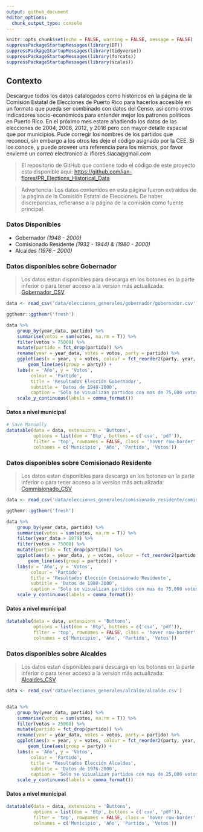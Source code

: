 ```yaml
---
output: github_document
editor_options: 
  chunk_output_type: console
---
```


```r
knitr::opts_chunk$set(echo = FALSE, warning = FALSE, message = FALSE)
suppressPackageStartupMessages(library(DT))
suppressPackageStartupMessages(library(tidyverse))
suppressPackageStartupMessages(library(forcats))
suppressPackageStartupMessages(library(scales))
```

## Contexto

Descargue todos los datos catalogados como históricos en la página de la Comisión Estatal de Elecciones de Puerto Rico para hacerlos accesible en un formato que pueda ser combinado con datos del Censo, así como otros indicadores socio-económicos para entender mejor los patrones políticos en Puerto Rico. En el próximo mes estare añadiendo los datos de las elecciones de 2004, 2008, 2012, y 2016 pero con mayor detalle espacial que por municipios. Pude corregir los nombres de los partidos que reconocí, sin embargo a los otros les deje el código asignado por la CEE. Si los conoce, y puede proveer una referencia para los mismos, por favor envieme un correo electronico a: iflores.siaca@gmail.com

> El repositorio de GitHub que contiene todo el código de este proyecto esta disponible aqui: [https://github.com/ian-flores/PR_Elections_Historical_Data](https://github.com/ian-flores/PR_Elections_Historical_Data)

> Advertencia: Los datos contenidos en esta página fueron extraidos de la pagina de la Comisión Estatal de Elecciones. De haber discrepancias, refieranse a la página de la comisión como fuente principal. 

### Datos Disponibles

- Gobernador *(1948 - 2000)*
- Comisionado Residente *(1932 - 1944) & (1980 - 2000)*
- Alcaldes *(1976 - 2000)*

### Datos disponibles sobre Gobernador

> Los datos estan disponibles para descarga en los botones en la parte inferior o para tener acceso a la version más actualizada: [Gobernador_CSV](https://github.com/ian-flores/PR_Elections_Historical_Data/blob/master/data/elecciones_generales/gobernador/gobernador.csv)

```r
data <- read_csv('data/elecciones_generales/gobernador/gobernador.csv')

ggthemr::ggthemr('fresh')

data %>%
    group_by(year_data, partido) %>%
    summarise(votos = sum(votos, na.rm = T)) %>%
    filter(votos > 75000) %>%
    mutate(partido = fct_drop(partido)) %>%
    rename(year = year_data, votes = votos, party = partido) %>%
    ggplot(aes(x = year, y = votes, colour = fct_reorder2(party, year, votes))) +
        geom_line(aes(group = party)) +
    labs(x = 'Año', y = 'Votos', 
         colour = 'Partido',
         title = 'Resultados Elección Gobernador',
         subtitle = 'Datos de 1948-2000',
         caption = 'Solo se visualizan partidos con mas de 75,000 votos cada año.') +
    scale_y_continuous(labels = comma_format())

```

#### Datos a nivel municipal

```r
# Save Manually
datatable(data = data, extensions = 'Buttons', 
          options = list(dom = 'Btp', buttons = c('csv', 'pdf')), 
          filter = 'top', rownames = FALSE, class = 'hover row-border', 
          colnames = c('Municipio', 'Año', 'Partido', 'Votos'))
```

### Datos disponibles sobre Comisionado Residente

> Los datos estan disponibles para descarga en los botones en la parte inferior o para tener acceso a la version más actualizada: [Commisionado_CSV](https://github.com/ian-flores/PR_Elections_Historical_Data/blob/master/data/elecciones_generales/comisionado_residente/comisionado_residente.csv)

```r
data <- read_csv('data/elecciones_generales/comisionado_residente/comisionado_residente.csv')

ggthemr::ggthemr('fresh')

data %>%
    group_by(year_data, partido) %>%
    summarise(votos = sum(votos, na.rm = T)) %>%
    filter(year_data > 1979) %>%
    filter(votos > 75000) %>%
    mutate(partido = fct_drop(partido)) %>%
    ggplot(aes(x = year_data, y = votos, colour = fct_reorder2(partido, year_data, votos))) +
        geom_line(aes(group = partido)) +
    labs(x = 'Año', y = 'Votos', 
         colour = 'Partido',
         title = 'Resultados Elección Comisionado Residente',
         subtitle = 'Datos de 1980-2000',
         caption = 'Solo se visualizan partidos con mas de 75,000 votos cada año') +
    scale_y_continuous(labels = comma_format())
```

#### Datos a nivel municipal

```r
datatable(data = data, extensions = 'Buttons', 
          options = list(dom = 'Btp', buttons = c('csv', 'pdf')), 
          filter = 'top', rownames = FALSE, class = 'hover row-border', 
          colnames = c('Municipio', 'Año', 'Partido', 'Votos'))
```

### Datos disponibles sobre Alcaldes

> Los datos estan disponibles para descarga en los botones en la parte inferior o para tener acceso a la version más actualizada: [Alcaldes_CSV](https://github.com/ian-flores/PR_Elections_Historical_Data/blob/master/data/elecciones_generales/alcalde/alcalde.csv)

```r
data <- read_csv('data/elecciones_generales/alcalde/alcalde.csv')


data %>%
    group_by(year_data, partido) %>%
    summarise(votos = sum(votos, na.rm = T)) %>%
    filter(votos > 25000) %>%
    mutate(partido = fct_drop(partido)) %>%
    rename(year = year_data, votes = votos, party = partido) %>%
    ggplot(aes(x = year, y = votes, colour = fct_reorder2(party, year, votes))) +
        geom_line(aes(group = party)) +
    labs(x = 'Año', y = 'Votos', 
         colour = 'Partido',
         title = 'Resultados Elección Alcaldes',
         subtitle = 'Datos de 1976-2000',
         caption = 'Solo se visualizan partidos con mas de 25,000 votos cada año') +
    scale_y_continuous(labels = comma_format())
```

#### Datos a nivel municipal

```r
datatable(data = data, extensions = 'Buttons', 
          options = list(dom = 'Btp', buttons = c('csv', 'pdf')), 
          filter = 'top', rownames = FALSE, class = 'hover row-border', 
          colnames = c('Municipio', 'Año', 'Partido', 'Votos'))
```